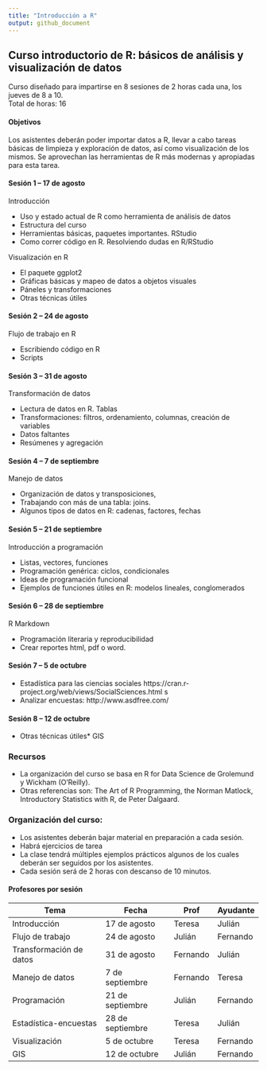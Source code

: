 ```yaml
---
title: "Introducción a R"
output: github_document
---
```


## Curso introductorio de R: básicos de análisis y visualización de datos
 
Curso diseñado para impartirse en 8 sesiones de 2 horas cada una, los jueves de 8 a 10.  
Total de horas: 16
 
#### Objetivos
 
Los asistentes deberán poder importar datos a R, llevar a cabo tareas básicas de limpieza y exploración de datos, así como visualización de los mismos. Se aprovechan las herramientas de R más modernas y apropiadas para esta tarea.

#### Sesión 1 – 17 de agosto
 
Introducción

 * Uso y estado actual de R como herramienta de análisis de datos  
 * Estructura del curso  
 * Herramientas básicas, paquetes importantes. RStudio  
 * Como correr código en R. Resolviendo dudas en R/RStudio  

Visualización en R

 * El paquete ggplot2
 * Gráficas básicas y mapeo de datos a objetos visuales
 * Páneles y transformaciones
 * Otras técnicas útiles

#### Sesión 2 – 24 de agosto
Flujo de trabajo en R
 
* Escribiendo código en R  
* Scripts  
 
#### Sesión 3 – 31 de agosto
 
Transformación de datos

* Lectura de datos en R. Tablas  
* Transformaciones: filtros, ordenamiento, columnas, creación de variables  
* Datos faltantes  
* Resúmenes y agregación  
 
#### Sesión 4 – 7 de septiembre
 
Manejo de datos

* Organización de datos y transposiciones,  
* Trabajando con más de una tabla: joins.  
* Algunos tipos de datos en R: cadenas, factores, fechas  
 
#### Sesión 5 – 21 de septiembre
 
Introducción a programación

* Listas, vectores, funciones  
* Programación genérica: ciclos, condicionales
* Ideas de programación funcional
* Ejemplos de funciones útiles en R: modelos lineales, conglomerados
 
#### Sesión 6 – 28 de septiembre

R Markdown

* Programación literaria y reproducibilidad
* Crear reportes html, pdf o word.

#### Sesión 7 – 5 de octubre
* Estadística para las ciencias sociales
https://cran.r-project.org/web/views/SocialSciences.html  s
* Analizar encuestas: http://www.asdfree.com/ 
 
#### Sesión 8 – 12 de octubre
* Otras técnicas útiles* GIS
 
### Recursos
* La organización del curso se basa en R for Data Science de Grolemund y Wickham (O'Reilly).  
* Otras referencias son: The Art of R Programming, the Norman Matlock, Introductory Statistics with R, de Peter Dalgaard.

### Organización del curso:
* Los asistentes deberán bajar material en preparación a cada sesión.  
* Habrá ejercicios de tarea  
* La clase tendrá múltiples ejemplos prácticos algunos de los cuales deberán ser seguidos por los asistentes.  
* Cada sesión será de 2 horas con descanso de 10 minutos.  

#### Profesores por sesión

Tema      |Fecha           |Prof        | Ayudante   
----------|----------------|------------|--------  
Introducción |17 de agosto | Teresa     |Julián  
Flujo de trabajo| 24 de agosto | Julián |Fernando  
Transformación de datos|31 de agosto|Fernando| Julián  
Manejo de datos| 7 de septiembre | Fernando|Teresa  
Programación|21 de septiembre|Julián|Fernando  
Estadística-encuestas|28 de septiembre|Teresa|Julián  
Visualización|5 de octubre|Teresa|Fernando  
GIS|12 de octubre|Julián|Fernando  

